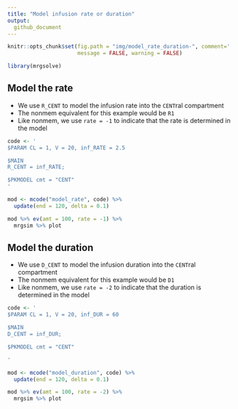 ```yaml
---
title: "Model infusion rate or duration"
output: 
  github_document
---
```


```r
knitr::opts_chunk$set(fig.path = "img/model_rate_duration-", comment='.', 
                      message = FALSE, warning = FALSE)
```



```r
library(mrgsolve)
```

## Model the rate

- We use `R_CENT` to model the infusion rate into the `CENT`ral compartment
- The nonmem equivalent for this example would be `R1`
- Like nonmem, we use `rate = -1` to indicate that the 
rate is determined in the model

```r
code <- '
$PARAM CL = 1, V = 20, inf_RATE = 2.5

$MAIN
R_CENT = inf_RATE;

$PKMODEL cmt = "CENT"
'
```


```r
mod <- mcode("model_rate", code) %>% 
  update(end = 120, delta = 0.1)
```

```r
mod %>% ev(amt = 100, rate = -1) %>% 
  mrgsim %>% plot
```



## Model the duration

- We use `D_CENT` to model the infusion duration into the `CENT`ral compartment
- The nonmem equivalent for this example would be `D1`
- Like nonmem, we use `rate = -2` to indicate that the 
duration is determined in the model

```r
code <- '
$PARAM CL = 1, V = 20, inf_DUR = 60

$MAIN
D_CENT = inf_DUR;

$PKMODEL cmt = "CENT"

'
```


```r
mod <- mcode("model_duration", code) %>% 
  update(end = 120, delta = 0.1)
```

```r
mod %>% ev(amt = 100, rate = -2) %>% 
  mrgsim %>% plot
```






